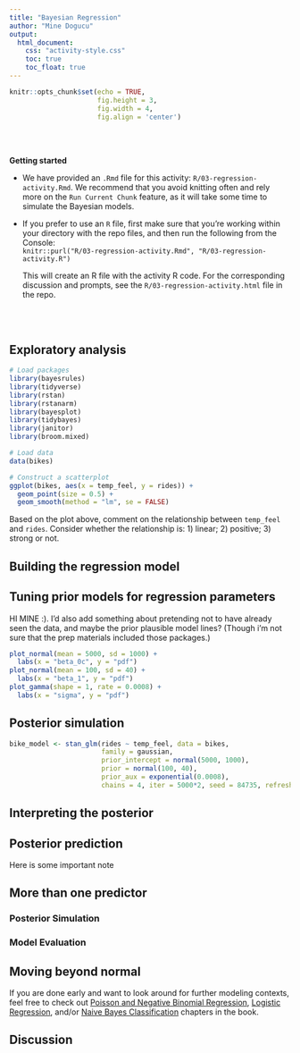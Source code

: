 ```yaml
---
title: "Bayesian Regression"
author: "Mine Dogucu"
output: 
  html_document:
    css: "activity-style.css"
    toc: true
    toc_float: true
---
```


```r
knitr::opts_chunk$set(echo = TRUE,
                      fig.height = 3,
                      fig.width = 4,
                      fig.align = 'center')
```

\
\


**Getting started**

- We have provided an `.Rmd` file for this activity: `R/03-regression-activity.Rmd`. We recommend that you avoid knitting often and rely more on the `Run Current Chunk` feature, as it will take some time to simulate the Bayesian models.

- If you prefer to use an `R` file, first make sure that you're working within your directory with the repo files, and then run the following from the Console:    
    `knitr::purl("R/03-regression-activity.Rmd", "R/03-regression-activity.R")`    
     
     This will create an R file with the activity R code. For the corresponding discussion and prompts, see the `R/03-regression-activity.html` file in the repo.
    

\
\



    

## Exploratory analysis

```r
# Load packages
library(bayesrules)
library(tidyverse)
library(rstan)
library(rstanarm)
library(bayesplot)
library(tidybayes)
library(janitor)
library(broom.mixed)
```


```r
# Load data
data(bikes)

# Construct a scatterplot
ggplot(bikes, aes(x = temp_feel, y = rides)) + 
  geom_point(size = 0.5) + 
  geom_smooth(method = "lm", se = FALSE)
```


Based on the plot above, comment on the relationship between `temp_feel` and `rides`. 
Consider whether the relationship is: 1) linear; 2) positive; 3) strong or not.


## Building the regression model

## Tuning prior models for regression parameters

HI MINE :). I'd also add something about pretending not to have already seen the data, and maybe the prior plausible model lines? (Though i'm not sure that the prep materials included those packages.)


```r
plot_normal(mean = 5000, sd = 1000) + 
  labs(x = "beta_0c", y = "pdf")
plot_normal(mean = 100, sd = 40) + 
  labs(x = "beta_1", y = "pdf")
plot_gamma(shape = 1, rate = 0.0008) + 
  labs(x = "sigma", y = "pdf")
```


## Posterior simulation

```r
bike_model <- stan_glm(rides ~ temp_feel, data = bikes,
                       family = gaussian,
                       prior_intercept = normal(5000, 1000),
                       prior = normal(100, 40), 
                       prior_aux = exponential(0.0008),
                       chains = 4, iter = 5000*2, seed = 84735, refresh = FALSE)
```


## Interpreting the posterior


## Posterior prediction

<div id= "attention"> Here is some important note </div>

## More than one predictor

### Posterior Simulation

### Model Evaluation

## Moving beyond normal

If you are done early and want to look around for further modeling contexts, feel free to check out [Poisson and Negative Binomial Regression](https://www.bayesrulesbook.com/chapter-12.html), [Logistic Regression](https://www.bayesrulesbook.com/chapter-13.html), and/or [Naive Bayes Classification](https://www.bayesrulesbook.com/chapter-14.html) chapters in the book.

## Discussion


